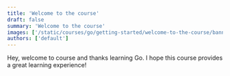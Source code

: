 ```yaml
---
title: 'Welcome to the course'
draft: false
summary: 'Welcome to the course'
images: ['/static/courses/go/getting-started/welcome-to-the-course/banner.png']
authors: ['default']
---
```


Hey, welcome to course and thanks learning Go. I hope this course provides a great learning experience!
